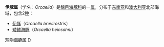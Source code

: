 {{Automatic taxobox
| taxon = Orcaella
| authority = [[约翰·爱德华·格雷|Gray]]，1866
| image = Orcaella brevirostris 1878.jpg
| image_caption = [[伊豚|伊豚]]（''Orcaella brevirostris''）
| range_map = Cetacea range map Irrawaddy Dolphin.PNG
| range_map_caption = 伊豚属海豚分布区域
}}
'''伊豚属'''（学名：''Orcaella''）是[[鯨目|鯨目]][[海豚科|海豚科]]的一[[属_(生物)|属]]，分布于[[东南亚|东南亚]]和[[澳大利亚|澳大利亚]]北部海域，包含2[[物种|种]]：
* [[伊豚|伊豚]]（''Orcaella brevirostris''）
* [[矮鳍海豚|矮鳍海豚]]（''Orcaella heinsohni''）
{{齒鯨小目|D.}}
{{Taxonbar}}
[[Category:短吻海豚属|]]
[[Category:1866年描述的分类群|D]]